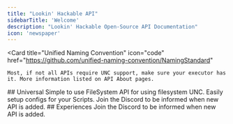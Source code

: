 ```yaml
---
title: "Lookin' Hackable API"
sidebarTitle: 'Welcome'
description: "Lookin' Hackable Open-Source API Documentation"
icon: 'newspaper'
---
```

<Card
    title="Unified Naming Convention"
    icon="code"
    href="https://github.com/unified-naming-convention/NamingStandard"
  >
    Most, if not all APIs require UNC support, make sure your executor has it. More information listed on API About pages.
  </Card>
## Universal
<CardGroup cols={2}>
  <Card
    title="FileSystem API"
    icon="screwdriver-wrench"
    href="filesystem/about"
  >
    Simple to use FileSystem API for using filesystem UNC. Easily setup configs for your Scripts.
  </Card>
  <Card
    title="More Soon | Discord"
    icon="stars"
    href="https://discord.gg/WBDmTNHqSz"
  >
    Join the Discord to be informed when new API is added.
  </Card>
</CardGroup>
## Experiences
<CardGroup cols={2}>
  <Card
    title="More Soon | Discord"
    icon="stars"
    href="https://discord.gg/WBDmTNHqSz"
  >
    Join the Discord to be informed when new API is added.
  </Card>
</CardGroup>
